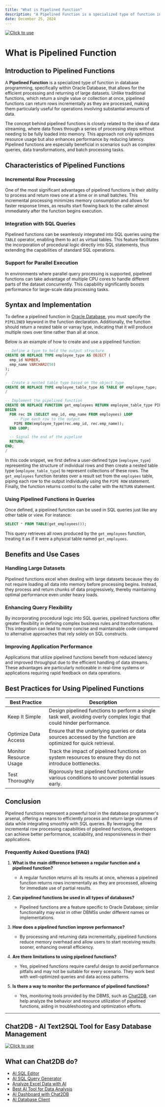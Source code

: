 ```yaml
---
title: "What is Pipelined Function"
description: "A Pipelined Function is a specialized type of function in database programming, specifically within Oracle Database, that allows for the efficient processing and returning of large datasets."
date: December 25, 2024
---
```

[![Click to use](/image/blog/bg/chat2db1.png)](https://app.chat2db.ai/)
# What is Pipelined Function

## Introduction to Pipelined Functions

A **Pipelined Function** is a specialized type of function in database programming, specifically within Oracle Database, that allows for the efficient processing and returning of large datasets. Unlike traditional functions, which return a single value or collection at once, pipelined functions can return rows incrementally as they are processed, making them particularly useful for operations involving substantial amounts of data.

The concept behind pipelined functions is closely related to the idea of data streaming, where data flows through a series of processing steps without needing to be fully loaded into memory. This approach not only optimizes resource usage but also enhances performance by reducing latency. Pipelined functions are especially beneficial in scenarios such as complex queries, data transformations, and batch processing tasks.

## Characteristics of Pipelined Functions

### Incremental Row Processing

One of the most significant advantages of pipelined functions is their ability to process and return rows one at a time or in small batches. This incremental processing minimizes memory consumption and allows for faster response times, as results start flowing back to the caller almost immediately after the function begins execution.

### Integration with SQL Queries

Pipelined functions can be seamlessly integrated into SQL queries using the `TABLE` operator, enabling them to act as virtual tables. This feature facilitates the incorporation of procedural logic directly into SQL statements, thus extending the capabilities of standard SQL operations.

### Support for Parallel Execution

In environments where parallel query processing is supported, pipelined functions can take advantage of multiple CPU cores to handle different parts of the dataset concurrently. This capability significantly boosts performance for large-scale data processing tasks.

## Syntax and Implementation

To define a pipelined function in [Oracle Database](https://docs.oracle.com/en/database/oracle/oracle-database/19/lnpls/CREATE-FUNCTION-statement.html), you must specify the `PIPELINED` keyword in the function declaration. Additionally, the function should return a nested table or varray type, indicating that it will produce multiple rows over time rather than all at once.

Below is an example of how to create and use a pipelined function:

```sql
-- Define a type to hold the output structure
CREATE OR REPLACE TYPE employee_type AS OBJECT (
  emp_id NUMBER,
  emp_name VARCHAR2(50)
);
/

-- Create a nested table type based on the object type
CREATE OR REPLACE TYPE employee_table_type AS TABLE OF employee_type;
/

-- Implement the pipelined function
CREATE OR REPLACE FUNCTION get_employees RETURN employee_table_type PIPELINED IS
BEGIN
  FOR rec IN (SELECT emp_id, emp_name FROM employees) LOOP
    -- Pipe each row to the output
    PIPE ROW(employee_type(rec.emp_id, rec.emp_name));
  END LOOP;

  -- Signal the end of the pipeline
  RETURN;
END;
/
```

In this code snippet, we first define a user-defined type (`employee_type`) representing the structure of individual rows and then create a nested table type (`employee_table_type`) to represent collections of these rows. The `get_employees` function iterates over a result set from the `employees` table, piping each row to the output individually using the `PIPE ROW` statement. Finally, the function returns control to the caller with the `RETURN` statement.

### Using Pipelined Functions in Queries

Once defined, a pipelined function can be used in SQL queries just like any other table or view. For instance:

```sql
SELECT * FROM TABLE(get_employees());
```

This query retrieves all rows produced by the `get_employees` function, treating it as if it were a physical table named `get_employees`.

## Benefits and Use Cases

### Handling Large Datasets

Pipelined functions excel when dealing with large datasets because they do not require loading all data into memory before processing begins. Instead, they process and return chunks of data progressively, thereby maintaining optimal performance even under heavy loads.

### Enhancing Query Flexibility

By incorporating procedural logic into SQL queries, pipelined functions offer greater flexibility in defining complex business rules and transformations. This integration can lead to more concise and maintainable code compared to alternative approaches that rely solely on SQL constructs.

### Improving Application Performance

Applications that utilize pipelined functions benefit from reduced latency and improved throughput due to the efficient handling of data streams. These advantages are particularly noticeable in real-time systems or applications requiring rapid feedback on data operations.

## Best Practices for Using Pipelined Functions

| Best Practice | Description |
|---------------|-------------|
| Keep It Simple | Design pipelined functions to perform a single task well, avoiding overly complex logic that could hinder performance. |
| Optimize Data Access | Ensure that the underlying queries or data sources accessed by the function are optimized for quick retrieval. |
| Monitor Resource Usage | Track the impact of pipelined functions on system resources to ensure they do not introduce bottlenecks. |
| Test Thoroughly | Rigorously test pipelined functions under various conditions to uncover potential issues early. |

## Conclusion

Pipelined functions represent a powerful tool in the database programmer's arsenal, offering a means to efficiently process and return large volumes of data while integrating smoothly with SQL queries. By leveraging the incremental row processing capabilities of pipelined functions, developers can achieve better performance, scalability, and responsiveness in their applications.

### Frequently Asked Questions (FAQ)

1. **What is the main difference between a regular function and a pipelined function?**
   - A regular function returns all its results at once, whereas a pipelined function returns rows incrementally as they are processed, allowing for immediate use of partial results.

2. **Can pipelined functions be used in all types of databases?**
   - Pipelined functions are a feature specific to Oracle Database; similar functionality may exist in other DBMSs under different names or implementations.

3. **How does a pipelined function improve performance?**
   - By processing and returning data incrementally, pipelined functions reduce memory overhead and allow users to start receiving results sooner, enhancing overall efficiency.

4. **Are there limitations to using pipelined functions?**
   - Yes, pipelined functions require careful design to avoid performance pitfalls and may not be suitable for every scenario. They work best with well-optimized queries and data access patterns.

5. **Is there a way to monitor the performance of pipelined functions?**
   - Yes, monitoring tools provided by the DBMS, such as [Chat2DB](https://chat2db.ai), can help analyze the behavior and resource utilization of pipelined functions, aiding in troubleshooting and optimization efforts.

---

## Chat2DB - AI Text2SQL Tool for Easy Database Management

[![Click to use](/image/blog/chat2db.png)](https://app.chat2db.ai/)

## What can Chat2DB do?

- [AI SQL Editor](https://chat2db.ai/feature/AI%20SQL%20Editor)
- [AI SQL Query Generator](https://chat2db.ai/feature/AI%20SQL%20Query%20Generator)
- [Analyze Excel Data with AI](https://chat2db.ai/feature/Analyze%20Excel%20Data%20with%20AI)
- [Best AI Tool for Data Analysis](https://chat2db.ai/feature/Best%20AI%20Tool%20for%20Data%20Analysis)
- [AI Dashboard with Chat2DB](https://chat2db.ai/feature/AI%20Dashboard%20with%20Chat2DB)
- [AI Database Client](https://chat2db.ai/feature/AI%20Database%20Client)
